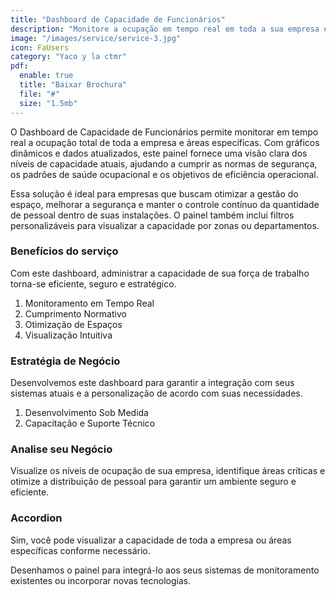 ```yaml
---
title: "Dashboard de Capacidade de Funcionários"
description: "Monitore a ocupação em tempo real em toda a sua empresa e por áreas específicas."
image: "/images/service/service-3.jpg"
icon: FaUsers
category: "Yaco y la ctmr"
pdf:
  enable: true
  title: "Baixar Brochura"
  file: "#"
  size: "1.5mb"
---
```


O Dashboard de Capacidade de Funcionários permite monitorar em tempo real a ocupação total de toda a empresa e áreas específicas. Com gráficos dinâmicos e dados atualizados, este painel fornece uma visão clara dos níveis de capacidade atuais, ajudando a cumprir as normas de segurança, os padrões de saúde ocupacional e os objetivos de eficiência operacional.

Essa solução é ideal para empresas que buscam otimizar a gestão do espaço, melhorar a segurança e manter o controle contínuo da quantidade de pessoal dentro de suas instalações. O painel também inclui filtros personalizáveis para visualizar a capacidade por zonas ou departamentos.

### Benefícios do serviço

Com este dashboard, administrar a capacidade de sua força de trabalho torna-se eficiente, seguro e estratégico.

1. Monitoramento em Tempo Real
2. Cumprimento Normativo
3. Otimização de Espaços
4. Visualização Intuitiva

### Estratégia de Negócio

Desenvolvemos este dashboard para garantir a integração com seus sistemas atuais e a personalização de acordo com suas necessidades.

1. Desenvolvimento Sob Medida
2. Capacitação e Suporte Técnico

### Analise seu Negócio

Visualize os níveis de ocupação de sua empresa, identifique áreas críticas e otimize a distribuição de pessoal para garantir um ambiente seguro e eficiente.

### Accordion

<Accordion client:load title="Posso filtrar por áreas específicas?">  

Sim, você pode visualizar a capacidade de toda a empresa ou áreas específicas conforme necessário. 

</Accordion>  

<Accordion client:load title="É compatível com sistemas existentes?">  

Desenhamos o painel para integrá-lo aos seus sistemas de monitoramento existentes ou incorporar novas tecnologias.

</Accordion>
